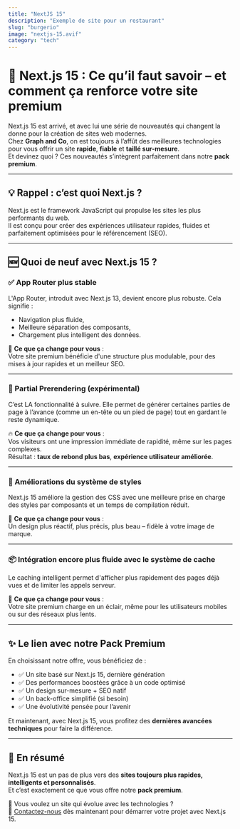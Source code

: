 ```yaml
---
title: "NextJS 15"
description: "Exemple de site pour un restaurant"
slug: "burgerio"
image: "nextjs-15.avif"
category: "tech"
---
```


# 🚀 Next.js 15 : Ce qu’il faut savoir – et comment ça renforce votre site premium

Next.js 15 est arrivé, et avec lui une série de nouveautés qui changent la donne pour la création de sites web modernes.  
Chez **Graph and Co**, on est toujours à l’affût des meilleures technologies pour vous offrir un site **rapide**, **fiable** et **taillé sur-mesure**.  
Et devinez quoi ? Ces nouveautés s’intègrent parfaitement dans notre **pack premium**.

---

## 💡 Rappel : c’est quoi Next.js ?

Next.js est le framework JavaScript qui propulse les sites les plus performants du web.  
Il est conçu pour créer des expériences utilisateur rapides, fluides et parfaitement optimisées pour le référencement (SEO).

---

## 🆕 Quoi de neuf avec Next.js 15 ?

### ✅ App Router plus stable

L'App Router, introduit avec Next.js 13, devient encore plus robuste. Cela signifie :

-   Navigation plus fluide,
-   Meilleure séparation des composants,
-   Chargement plus intelligent des données.

🔧 **Ce que ça change pour vous** :  
Votre site premium bénéficie d'une structure plus modulable, pour des mises à jour rapides et un meilleur SEO.

---

### 🧠 Partial Prerendering (expérimental)

C’est LA fonctionnalité à suivre. Elle permet de générer certaines parties de page à l’avance (comme un en-tête ou un pied de page) tout en gardant le reste dynamique.

🔥 **Ce que ça change pour vous** :  
Vos visiteurs ont une impression immédiate de rapidité, même sur les pages complexes.  
Résultat : **taux de rebond plus bas**, **expérience utilisateur améliorée**.

---

### 🎨 Améliorations du système de styles

Next.js 15 améliore la gestion des CSS avec une meilleure prise en charge des styles par composants et un temps de compilation réduit.

🎯 **Ce que ça change pour vous** :  
Un design plus réactif, plus précis, plus beau – fidèle à votre image de marque.

---

### 📦 Intégration encore plus fluide avec le système de cache

Le caching intelligent permet d'afficher plus rapidement des pages déjà vues et de limiter les appels serveur.

🚀 **Ce que ça change pour vous** :  
Votre site premium charge en un éclair, même pour les utilisateurs mobiles ou sur des réseaux plus lents.

---

## ✨ Le lien avec notre **Pack Premium**

En choisissant notre offre, vous bénéficiez de :

-   ✅ Un site basé sur Next.js 15, dernière génération
-   ✅ Des performances boostées grâce à un code optimisé
-   ✅ Un design sur-mesure + SEO natif
-   ✅ Un back-office simplifié (si besoin)
-   ✅ Une évolutivité pensée pour l’avenir

Et maintenant, avec Next.js 15, vous profitez des **dernières avancées techniques** pour faire la différence.

---

## 👋 En résumé

Next.js 15 est un pas de plus vers des **sites toujours plus rapides, intelligents et personnalisés**.  
Et c’est exactement ce que vous offre notre **pack premium**.

🧭 Vous voulez un site qui évolue avec les technologies ?  
📩 [Contactez-nous](https://graphandco.net/contact) dès maintenant pour démarrer votre projet avec Next.js 15.
